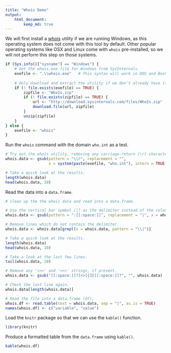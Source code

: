 ```yaml
---
title: "Whois Demo"
output: 
    html_document:
        keep_md: true
---
```


We will first install a [whois](https://en.wikipedia.org/wiki/WHOIS) utility 
if we are running Windows, as this operating system does not come with this 
tool by default. Other popular operating systems like OSX and Linux come with
`whois` pre-installed, so we will not perform this step on those systems.

```r
if (Sys.info()["sysname"] == "Windows") {
    # Get the whois.exe file for Windows from SysInternals.
    exefile <- ".\\whois.exe"   # This syntax will work in DOS and Bash.
    
    # Only download and extract the utility if we don't already have it.
    if (! file.exists(exefile) == TRUE) {
        zipfile <- "WhoIs.zip"
        if (! file.exists(zipfile) == TRUE) {
            url <- "http://download.sysinternals.com/files/WhoIs.zip"
            download.file(url, zipfile)
        }
        unzip(zipfile)
    }
} else {
    exefile <- "whois"
}
```

Run the `whois` command with the domain `who.int` as a test.

```r
# Try out the whois utility, removing any carriage-return (\r) characters.
whois.data <- gsub(pattern = "\\r", replacement = "", 
                   x = system(paste(exefile, "who.int"), intern = TRUE))

# Take a quick look at the results.
length(whois.data)
head(whois.data, 10)
```

Read the data into a `data.frame`.

```r
# clean up the the whois data and read into a data.frame.

# Use the vertical bar symbol (|) as the delimiter instead of the colon (:).
whois.data <- gsub(pattern = ":[[:space:]]", replacement = "|", x = whois.data)

# Remove lines which do not contain the delimiter.
whois.data <- whois.data[grepl(x = whois.data, pattern = "\\|")]

# Take a quick look at the results.
length(whois.data)
head(whois.data, 10)

# Take a look at the last few lines.
tail(whois.data, 10)

# Remove any '>>>' and '<<<' strings, if present.
whois.data <- gsub("[[:space:]]?[<>]{3}[[:space:]]?", "", whois.data)

# Check the last line again.
whois.data[length(whois.data)]

# Read the file into a data.frame (df).
whois.df <- read.table(text = whois.data, sep = "|", as.is = TRUE)
names(whois.df) <- c("variable", "value")
```

Load the `knitr` package so that we can use the `kable()` function.

```r
library(knitr)
```

Produce a formatted table from the `data.frame` using `kable()`.

```r
kable(whois.df)
```